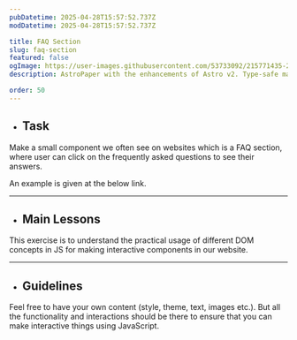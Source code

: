 ```yaml
---
pubDatetime: 2025-04-28T15:57:52.737Z
modDatetime: 2025-04-28T15:57:52.737Z

title: FAQ Section
slug: faq-section
featured: false
ogImage: https://user-images.githubusercontent.com/53733092/215771435-25408246-2309-4f8b-a781-1f3d93bdf0ec.png
description: AstroPaper with the enhancements of Astro v2. Type-safe markdown contents, bug fixes and better dev experience etc.

order: 50
---
```



- ## Task

Make a small component we often see on websites which is a FAQ section, where user can click on the frequently asked questions to see their answers.

An example is given at the below link.

<LinkMd href="https://virtualvidhya.github.io/MiniProjects-JS/FAQ/" title="WebPage Preview" />

---

- ## Main Lessons

This exercise is to understand the practical usage of different DOM concepts in JS for making interactive components in our website.

---

- ## Guidelines

Feel free to have your own content (style, theme, text, images etc.). But all the functionality and interactions should be there to ensure that you can make interactive things using JavaScript.
